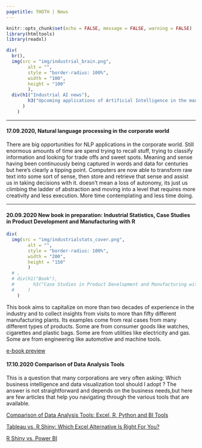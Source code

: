 ```yaml
---
pagetitle: THOTH | News
---
```


```r
knitr::opts_chunk$set(echo = FALSE, message = FALSE, warning = FALSE)
library(htmltools)
library(readxl)
```

```r
div(
  br(),
  img(src = "img/industrial_brain.png",
        alt = "",
        style = "border-radius: 100%",
        width = "100",
        height = "100"
        ),
  div(h1("Industrial AI news"),
        h3("Upcoming applications of Artificial Intelligence in the manufacturing industry")
      )
    )
```
   
***
   
#### 17.09.2020, Natural language processing in the corporate world

There are big opportunities for NLP applications in the corporate world. Still enormous amounts of time are spend trying to recall stuff, trying to classify information and looking for trade offs and sweet spots. Meaning and sense having been continuously being captured in words and data for centuries but here's clearly a tipping point. Computers are now able to transform raw text into some sort of sense, then store and retrieve that sense and assist us in taking decisions with it. doesn't mean a loss of autonomy, its just us climbing the ladder of abstraction and moving into a level that requires more creativity and less execution. More time contemplating and less time doing.
   
***

#### 20.09.2020 New book in preparation: Industrial Statistics, Case Studies in Product Development and Manufacturing with R

```r
div(
  img(src = "img/industrialstats_cover.png",
        alt = "",
        style = "border-radius: 100%",
        width = "200",
        height = "150"
        )
  # ,
  # div(h1("Book"),
  #       h3("Case Studies in Product Development and Manufacturing with R")
  #     )
    )
```

This book aims to capitalize on more than two decades of experience in the industry and to collect insights from visits to more than fifty different manufacturing plants. Its examples come from real cases from many different types of products. Some are from consumer goods like watches, cigarettes and plastic bags. Some are from utilities like electricity and gas. Some are from engineering like automotive and machine tools.

[e-book preview](https://j-ramalho.github.io/industRialstatistics/)


#### 17.10.2020 Comparison of Data Analysis Tools
This is a question that many corporations are very often asking: Which business intelligence and data visualization tool should I adopt ? 
The answer is not straightforward and depends on the business needs,but here are few articles that help you navigating through the various tools that are available.

[Comparison of Data Analysis Tools: Excel, R, Python and BI Tools](https://towardsdatascience.com/comparison-of-data-analysis-tools-excel-r-python-and-bi-tools-6c4685a8ea6f)

[Tableau vs. R Shiny: Which Excel Alternative Is Right For You?](https://towardsdatascience.com/tableau-vs-r-shiny-which-excel-alternative-is-right-for-you-488da22e82b6)

[R Shiny vs. Power BI](https://www.musgraveanalytics.com/blog/2018/1/19/r-shiny-vs-power-bi)



